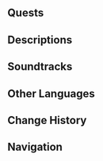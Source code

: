 {{Location Infobox
|image        = Genesis of a Certain Micro-Universe.png
|type         = Point of Interest
|map_level    = 
|area         = Morte Region
|region       = Fontaine
|quest        = In the Wake of Narcissus
}}
{{Location Intro|description=<p>It is a location within the [[Primordial Sea]] where the [[Traveler]] fights [[Narzissenkreuz (Enemy)|Narzissenkreuz]] in {{Quest|Waking from the Great Dream}}.</p>}}

==Quests==
{{Quests by Category List|Genesis of a Certain Micro-Universe Quests|heo=1}}
<!--
==Features==
===Domains===
{{Domains by Category Gallery}}

===Exploration===
===Enemies===
====Normal Bosses====
* {{Enemy|}}

====Elite Enemies====
* {{Enemy|}}

====Common Enemies====
* {{Enemy|}}

===Local Specialties===
* {{Item|}}

===Interactables===

==Puzzles==
===Puzzle Name===

==NPCs==
*

===Vendors===
*
-->
==Descriptions==
{{Description/Viewpoint|The World's Amniotic Fluid}}

==Soundtracks==
{{Soundtracks by Category Table|type=location}}
<!--
==Lore==

==Gallery==
<gallery>

</gallery>

==Video Guides==
{{EVT
|video   = 
|caption = 
}}
-->
==Other Languages==
{{Other Languages
|en      = Genesis of a Certain Micro-Universe
|zhs     = 某微观宇宙的肇始
|zhs_rm  = 
|zht     = 某微觀宇宙的肇始
|zht_rm  = 
|zh_tl   = 
|ja      = とある小宇宙の始まり
|ja_rm   = Toaru Shou'uchuu no Hajimari
|ja_tl   = 
|ko      = 어느 미세 우주<->의 탄생
|ko_tl   = Birth of a Micro-Universe
|es      = Génesis de un Microcosmos Indeterminado
|es_tl   = Genesis of an Undetermined Microcosm
|fr      = Genèse d'un certain micro-univers
|fr_tl   = Genesis of a Certain Micro-Universe
|ru      = Начало некоего микрокосма
|ru_tl   = Beginning of a Certain Microcosm
|th      = Genesis of a Certain Micro-Universe
|vi      = Khởi Nguồn Của Một Vũ Trụ Vi Mô Nào Đó
|vi_tl   = 
|de      = Der Beginn eines bestimmten Mikrokosmos
|de_tl   = The Beginning of a Certain Microcosm
|id      = Genesis of a Certain Micro-Universe
|pt      = Gênesis de um Certo Microuniverso
|pt_tl   = 
|tr      = Bir Mikro Evrenin Başlangıç Noktası
|tr_tl   = 
|it      = Genesi di un certo microcosmo
|it_tl   = Genesis of a Certain Microcosm
}}

==Change History==
{{Change History|4.2}}

==Navigation==
{{PoI Navbox|Fontaine}}
